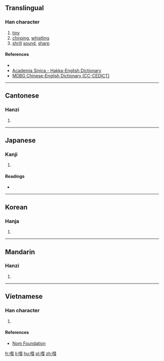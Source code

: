 ==Translingual==

===Han character===
{{Han char|rn=30|rad=口|as=11|sn=14|four=65071|canj=RQJM,RQJS|ids=⿰口彗}}

# [[tiny]]
# [[chirp]]ing, [[whistling]]
# [[shrill]] [[sound]], [[sharp]]

====References====
* {{Han ref|kx=0205.270|dkj=04196|dj=0428.200|hdz=10672.080|uh=5612|ud=22034|bh=E14A|bd=57674}}
*[http://minhakka.ling.sinica.edu.tw/bkg/hakyin/search.php?DETAIL=1&LIMIT=id=6374&dbname=su_tian_1&graph=2 Academia Sinica - Hakka-English Dictionary]
*[http://www.mdbg.net/chindict/chindict.php?page=worddict&wdrst=1&wdqb=%E5%98%92 MDBG Chinese-English Dictionary (CC-CEDICT)]

----

==Cantonese==

===Hanzi===
{{yue-hanzi|jyut=|y=wai3}}

# {{defn|lang=yue|sort=口11}}

----

==Japanese==

===Kanji===
{{ja-kanji|grade=|rs=口11}}

# {{defn|lang=ja|sort=口11}}

====Readings====
* {{ja-readings|on=[[けい]] (kei), [[け]] (ke)|kun=}}

----

==Korean==

===Hanja===
{{ko-hanja|hangeul=혜|rv=hye|mr=hye}}

# {{defn|lang=ko|sort=口11}}

----

==Mandarin==

===Hanzi===
{{cmn-hanzi|pin=[[huì]] ([[hui4]]), [[ǒu]] ([[ou3]]), [[òu]] ([[ou4]])|wg=hui<sup>4</sup>, ou<sup>3</sup>, ou<sup>4</sup>}}

# {{defn|lang=cmn|sort=口11}}

----

==Vietnamese==

===Han character===
{{vi-hantu|[[toé]]|rs=口11}}

# {{defn|lang=vi|sort=口11}}

====References====
*[http://nomfoundation.org/common/nom_details.php?codepoint=5612 Nom Foundation]

[[fr:嘒]]
[[li:嘒]]
[[hu:嘒]]
[[pl:嘒]]
[[zh:嘒]]